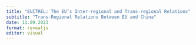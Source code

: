 ```yaml
---
title: "EUITREL: The EU’s Inter-regional and Trans-regional Relations"
subtitle: "Trans-Regional Relations Between EU and China"
date: 11.09.2023
format: revealjs
editor: visual
---
```

